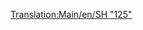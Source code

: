 {{de/Übersetzung|SH "125"/De|99}}
[[Translation:Main/en/SH "125"]]{{Template:Züge/De
|Image=[[File:en/Sh125.png]]
|Name=SH "125"
|Kosten=£23,437 ($46.874)
|Geschwindigkeit=201 km/h (125 mph)
|Gewicht=70 t
|Leistung=4.563 PS (3.356 kW)
|Betriebskosten=£2,894 ($5.788)
|Entwurf=1978
|Betriebsdauer=20
|Platz=8 Postsäcke
|Beschreibung=Hierbei handelt es sich wie auch bei der [[Main/de/Manley-Morel DMU|Manley-Morel DMU]] um eine "DMU" also um jeweils eine Zug- und Schublok. Beide Loks können zusätzlich Ladung transportieren (von Werk aus Postsäcke). Man sollte darauf achten diesen Zug auf [[Main/de/Passagiere|Passagiere]] umzurüsten, wenn man einen Nur-Passagier-Transport anbieten will, ansonsten fangen die angefahrenen Stationen an [[Main/de/Post|Post]] zu sammeln!

|Reales-Leben=Das ist eine umbenannte Version der britischen [http://www.wikipedia.org/wiki/High_Speed_Train Intercity 125], Der Rekordhalter für die schnellste Diesel-Lok in der Welt (237 km/h or 148 MPH).
}}